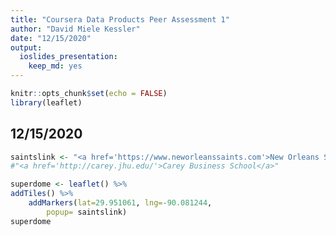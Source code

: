 ```yaml
---
title: "Coursera Data Products Peer Assessment 1"
author: "David Miele Kessler"
date: "12/15/2020"
output:
  ioslides_presentation:
    keep_md: yes
---
```


```r
knitr::opts_chunk$set(echo = FALSE)
library(leaflet)
```

## 12/15/2020
```r
saintslink <- "<a href='https://www.neworleanssaints.com'>New Orleans Saints</a>"
#"<a href='http://carey.jhu.edu/'>Carey Business School</a>"

superdome <- leaflet() %>%
addTiles() %>%
    addMarkers(lat=29.951061, lng=-90.081244,
        popup= saintslink)
superdome
```